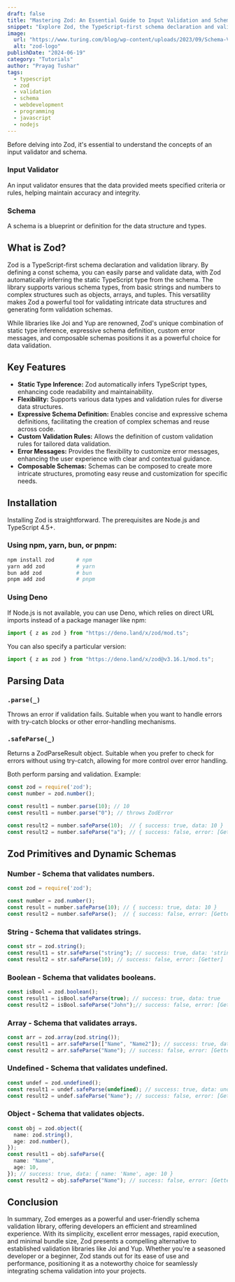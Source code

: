 ```yaml
---
draft: false
title: "Mastering Zod: An Essential Guide to Input Validation and Schema Declaration"
snippet: "Explore Zod, the TypeScript-first schema declaration and validation library. Learn about its key features, installation, and practical examples for effective data validation."
image:
  url: "https://www.turing.com/blog/wp-content/uploads/2023/09/Schema-Validation-with-Zod-scaled.jpg"
  alt: "zod-logo"
publishDate: "2024-06-19"
category: "Tutorials"
author: "Prayag Tushar"
tags:
  - typescript
  - zod
  - validation
  - schema
  - webdevelopment
  - programming
  - javascript
  - nodejs
---
```


Before delving into Zod, it's essential to understand the concepts of an input validator and schema.

### Input Validator

An input validator ensures that the data provided meets specified criteria or rules, helping maintain accuracy and integrity.

### Schema

A schema is a blueprint or definition for the data structure and types.

## What is Zod?

Zod is a TypeScript-first schema declaration and validation library. By defining a const schema, you can easily parse and validate data, with Zod automatically inferring the static TypeScript type from the schema. The library supports various schema types, from basic strings and numbers to complex structures such as objects, arrays, and tuples. This versatility makes Zod a powerful tool for validating intricate data structures and generating form validation schemas.

While libraries like Joi and Yup are renowned, Zod's unique combination of static type inference, expressive schema definition, custom error messages, and composable schemas positions it as a powerful choice for data validation.

## Key Features

- **Static Type Inference:** Zod automatically infers TypeScript types, enhancing code readability and maintainability.
- **Flexibility:** Supports various data types and validation rules for diverse data structures.
- **Expressive Schema Definition:** Enables concise and expressive schema definitions, facilitating the creation of complex schemas and reuse across code.
- **Custom Validation Rules:** Allows the definition of custom validation rules for tailored data validation.
- **Error Messages:** Provides the flexibility to customize error messages, enhancing the user experience with clear and contextual guidance.
- **Composable Schemas:** Schemas can be composed to create more intricate structures, promoting easy reuse and customization for specific needs.

## Installation

Installing Zod is straightforward. The prerequisites are Node.js and TypeScript 4.5+.

### Using npm, yarn, bun, or pnpm:

```bash
npm install zod       # npm
yarn add zod          # yarn
bun add zod           # bun
pnpm add zod          # pnpm
```

### Using Deno

If Node.js is not available, you can use Deno, which relies on direct URL imports instead of a package manager like npm:

```typescript
import { z as zod } from "https://deno.land/x/zod/mod.ts";
```

You can also specify a particular version:

```typescript
import { z as zod } from "https://deno.land/x/zod@v3.16.1/mod.ts";
```

## Parsing Data

### `.parse(_)`

Throws an error if validation fails. Suitable when you want to handle errors with try-catch blocks or other error-handling mechanisms.

### `.safeParse(_)`

Returns a ZodParseResult object. Suitable when you prefer to check for errors without using try-catch, allowing for more control over error handling.

Both perform parsing and validation. Example:

```typescript
const zod = require('zod');
const number = zod.number();

const result1 = number.parse(10); // 10
const result1 = number.parse("0"); // throws ZodError

const result2 = number.safeParse(10);  // { success: true, data: 10 }
const result2 = number.safeParse("a"); // { success: false, error: [Getter] }
```

## Zod Primitives and Dynamic Schemas

### Number - Schema that validates numbers.

```typescript
const zod = require('zod');

const number = zod.number();
const result = number.safeParse(10); // { success: true, data: 10 }
const result2 = number.safeParse();  // { success: false, error: [Getter] }
```

### String - Schema that validates strings.

```typescript
const str = zod.string();
const result1 = str.safeParse("string"); // success: true, data: 'string'
const result2 = str.safeParse(10); // success: false, error: [Getter]
```

### Boolean - Schema that validates booleans.

```typescript
const isBool = zod.boolean();
const result1 = isBool.safeParse(true); // success: true, data: true
const result2 = isBool.safeParse("John");// success: false, error: [Getter]
```

### Array - Schema that validates arrays.

```typescript
const arr = zod.array(zod.string());
const result1 = arr.safeParse(["Name", "Name2"]); // success: true, data: ['Name', 'Name2']
const result2 = arr.safeParse("Name"); // success: false, error: [Getter]
```

### Undefined - Schema that validates undefined.

```typescript
const undef = zod.undefined();
const result1 = undef.safeParse(undefined); // success: true, data: undefined
const result2 = undef.safeParse("Name"); // success: false, error: [Getter]
```

### Object - Schema that validates objects.

```typescript
const obj = zod.object({
  name: zod.string(),
  age: zod.number(),
});
const result1 = obj.safeParse({
  name: "Name",
  age: 10,
}); // success: true, data: { name: 'Name', age: 10 }
const result2 = obj.safeParse("Name"); // success: false, error: [Getter]
```

## Conclusion

In summary, Zod emerges as a powerful and user-friendly schema validation library, offering developers an efficient and streamlined experience. With its simplicity, excellent error messages, rapid execution, and minimal bundle size, Zod presents a compelling alternative to established validation libraries like Joi and Yup. Whether you're a seasoned developer or a beginner, Zod stands out for its ease of use and performance, positioning it as a noteworthy choice for seamlessly integrating schema validation into your projects.